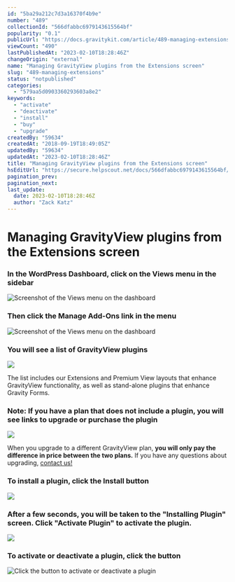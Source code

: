 ```yaml
---
id: "5ba29a212c7d3a16370f4b9e"
number: "489"
collectionId: "566dfabbc6979143615564bf"
popularity: "0.1"
publicUrl: "https://docs.gravitykit.com/article/489-managing-extensions"
viewCount: "490"
lastPublishedAt: "2023-02-10T18:28:46Z"
changeOrigin: "external"
name: "Managing GravityView plugins from the Extensions screen"
slug: "489-managing-extensions"
status: "notpublished"
categories: 
  - "579aa5d0903360293603a8e2"
keywords: 
  - "activate"
  - "deactivate"
  - "install"
  - "buy"
  - "upgrade"
createdBy: "59634"
createdAt: "2018-09-19T18:49:05Z"
updatedBy: "59634"
updatedAt: "2023-02-10T18:28:46Z"
title: "Managing GravityView plugins from the Extensions screen"
hsEditUrl: "https://secure.helpscout.net/docs/566dfabbc6979143615564bf/article/5ba29a212c7d3a16370f4b9e"
pagination_prev: 
pagination_next: 
last_update:
  date: 2023-02-10T18:28:46Z
  author: "Zack Katz"
---
```


# Managing GravityView plugins from the Extensions screen



### In the WordPress Dashboard, click on the Views menu in the sidebar

![Screenshot of the Views menu on the dashboard](https://s3.amazonaws.com/helpscout.net/docs/assets/54c58489e4b051242988532c/images/6063ab9c207e3b1188e21be9/file-pfqAim2VGu.png)

### Then click the Manage Add-Ons link in the menu

![Screenshot of the Views menu on the dashboard](https://s3.amazonaws.com/helpscout.net/docs/assets/54c58489e4b051242988532c/images/6063abea0ad05379b10d2670/file-5i4x8iUNQv.png)

### You will see a list of GravityView plugins

![](https://www.gravitykit.com/wp-content/uploads/2018/09/you-will-see-a-list-of-gravityview-plugins.png)

The list includes our Extensions and Premium View layouts that enhance GravityView functionality, as well as stand-alone plugins that enhance Gravity Forms.

### Note: If you have a plan that does not include a plugin, you will see links to upgrade or purchase the plugin

![](https://www.gravitykit.com/wp-content/uploads/2018/09/note-if-you-have-a-plan-that-does-not-include-a-plugin-you-will-see-links-to-upgrade-or-purchase-t.png)

When you upgrade to a different GravityView plan, **you will only pay the difference in price between the two plans.** If you have any questions about upgrading, [contact us!](https://www.gravitykit.com/support/)

### To install a plugin, click the Install button

![](https://www.gravitykit.com/wp-content/uploads/2018/09/to-install-a-plugin-click-the-install-button.png)

### After a few seconds, you will be taken to the "Installing Plugin" screen. Click "Activate Plugin" to activate the plugin.

![](https://www.gravitykit.com/wp-content/uploads/2018/09/after-a-few-seconds-you-will-be-taken-to-the-installing-plugin-screen-click-activate-plugin-to-.png)

### To activate or deactivate a plugin, click the button

![Click the button to activate or deactivate a plugin](https://www.gravitykit.com/wp-content/uploads/2018/09/gravityview-activate-deactivate.gif)

